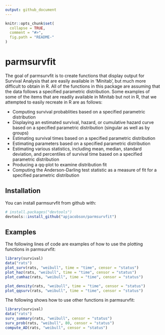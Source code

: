 ```yaml
---
output: github_document
---
```


<!-- README.md is generated from README.Rmd. Please edit that file -->

```r
knitr::opts_chunk$set(
  collapse = TRUE,
  comment = "#>",
  fig.path = "README-"
)
```

# parmsurvfit

The goal of parmsurvfit is to create functions that display output for Survival Analysis
that are easily available in 'Minitab', but much more difficult to obtain in R. All of the
functions in this package are assuming that the data follows a specified parametric distribution. 
Some examples of some of the items that are readily available in Minitab but not in R, that we 
attempted to easily recreate in R are as follows:  

* Computing survival probablities based on a specified parametric distribution  
* Displaying an estimated survival, hazard, or cumulative hazard curve based on a specified
parametric distribution (singular as well as by groups)  
* Estimating survival times based on a specified parametric distribution   
* Estimating parameters based on a specified parametric distribution    
* Estimating various statistics, including mean, median, standard deviation, and percentiles of
survival time based on a specified parametric distribution   
* Producing a qq-plot to examine distribution fit 
* Computing the Anderson-Darling test statistic as a measure of fit for a specified parametric
distribution

## Installation

You can install parmsurvfit from github with:

```r
# install.packages("devtools")
devtools::install_github("apjacobson/parmsurvfit")
```

## Examples

The following lines of code are examples of how to use the plotting functions in parmsurvfit:

```r
library(survival)
data("rats")
plot_surv(rats, "weibull", time = "time", censor = "status")
plot_haz(rats, "weibull", time = "time", censor = "status")
plot_cumhaz(rats, "weibull", time = "time", censor = "status")

plot_density(rats, "weibull", time = "time", censor = "status")
plot_qqsurv(rats, "weibull", time = "time", censor = "status")
```

The following shows how to use other functions in parmsurvfit:

```r
library(survival)
data("rats")
surv_summary(rats, "weibull", censor = "status")
surv_prob(rats, "weibull", 80, censor = "status")
compute_AD(rats, "weibull", censor = "status")
```

